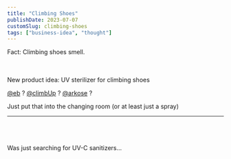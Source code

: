```yaml
---
title: "Climbing Shoes"
publishDate: 2023-07-07
customSlug: climbing-shoes
tags: ["business-idea", "thought"]
---
```


Fact: Climbing shoes smell.




<br/>
<br/>

<Thought>
New product idea: UV sterilizer for climbing shoes
</Thought>


<br/>

[@eb](https://www.eb-escalade.com/) ?
[@climbUp](https://www.climb-up.fr/) ?
[@arkose](https://arkose.com/) ?

Just put that into the changing room (or at least just a spray)

---

<br/>
<br/>
<br/>

<Thought>
Was just searching for UV-C sanitizers...
</Thought>
